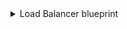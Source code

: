 <details>
<summary> Load Balancer blueprint </summary>

```json showLineNumbers
  {
    "identifier": "azureLoadBalancer",
    "description": "This blueprint represents an Azure Load Balancer in our software catalog",
    "title": "Load Balancer",
    "icon": "Azure",
    "schema": {
      "properties": {
        "location": {
          "title": "Location",
          "type": "string"
        },
        "tags": {
          "title": "Tags",
          "type": "object"
        },
        "provisioningState": {
          "title": "Provisioning State",
          "type": "string",
          "enum": [
              "Succeeded",
              "Updating",
              "Deleting",
              "Failed"
          ]
        },
        "frontendIpResourceIds": {
            "title": "Frontend IP Resource IDs",
            "type": "array"
        },
        "backendAddressPoolsResourceIds": {
            "title": "Backend Address Pools Resource IDs",
            "type": "array"
        },
        "loadBalancingRulesResourceIds": {
            "title": "Load Balancing Rules Resource IDs",
            "type": "array"
        },
        "probesResourceIds": {
            "title": "Probes Resource IDs",
            "type": "array"
        },
        "inboundNatRulesResourceIds": {
            "title": "Inbound NAT Rules Resource IDs",
            "type": "array"
        },
        "inboundNatPoolsResourceIds": {
            "title": "Inbound NAT Pools Resource IDs",
            "type": "array"
        }
      },
      "required": []
    },
    "mirrorProperties": {},
    "calculationProperties": {},
    "relations": {
      "resourceGroup": {
        "target": "azureResourceGroup",
        "title": "Resource Group",
        "required": false,
        "many": false
      }
    }
  },

```

</details>
